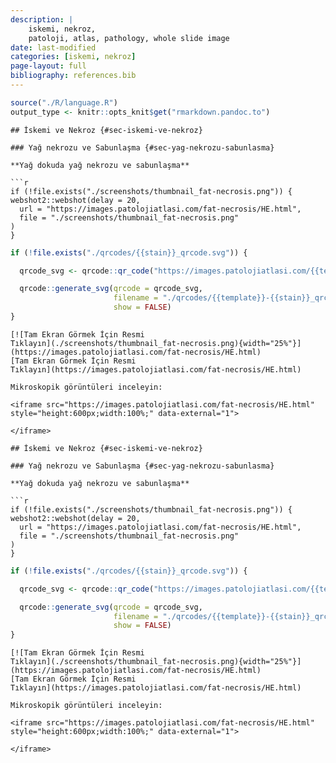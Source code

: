 ```yaml
---
description: |
    iskemi, nekroz,
    patoloji, atlas, pathology, whole slide image
date: last-modified
categories: [iskemi, nekroz]
page-layout: full
bibliography: references.bib
---
```


```r

source("./R/language.R")
output_type <- knitr::opts_knit$get("rmarkdown.pandoc.to")

```



```asis
## İskemi ve Nekroz {#sec-iskemi-ve-nekroz}
```

```asis
### Yağ nekrozu ve Sabunlaşma {#sec-yag-nekrozu-sabunlasma}
```

```asis
**Yağ dokuda yağ nekrozu ve sabunlaşma**

```r
if (!file.exists("./screenshots/thumbnail_fat-necrosis.png")) {
webshot2::webshot(delay = 20,
  url = "https://images.patolojiatlasi.com/fat-necrosis/HE.html",
  file = "./screenshots/thumbnail_fat-necrosis.png"
)
}
```



```r
if (!file.exists("./qrcodes/{{stain}}_qrcode.svg")) {

  qrcode_svg <- qrcode::qr_code("https://images.patolojiatlasi.com/{{template}}/{{stain}}.html")

  qrcode::generate_svg(qrcode = qrcode_svg,
                       filename = "./qrcodes/{{template}}-{{stain}}_qrcode.svg",
                       show = FALSE)
}
```


```asis
[![Tam Ekran Görmek İçin Resmi
Tıklayın](./screenshots/thumbnail_fat-necrosis.png){width="25%"}](https://images.patolojiatlasi.com/fat-necrosis/HE.html)
[Tam Ekran Görmek İçin Resmi
Tıklayın](https://images.patolojiatlasi.com/fat-necrosis/HE.html)
```


```asis

Mikroskopik görüntüleri inceleyin:

<iframe src="https://images.patolojiatlasi.com/fat-necrosis/HE.html" style="height:600px;width:100%;" data-external="1">

</iframe>
```


```asis
## İskemi ve Nekroz {#sec-iskemi-ve-nekroz}
```

```asis
### Yağ nekrozu ve Sabunlaşma {#sec-yag-nekrozu-sabunlasma}
```

```asis
**Yağ dokuda yağ nekrozu ve sabunlaşma**

```r
if (!file.exists("./screenshots/thumbnail_fat-necrosis.png")) {
webshot2::webshot(delay = 20,
  url = "https://images.patolojiatlasi.com/fat-necrosis/HE.html",
  file = "./screenshots/thumbnail_fat-necrosis.png"
)
}
```



```r
if (!file.exists("./qrcodes/{{stain}}_qrcode.svg")) {

  qrcode_svg <- qrcode::qr_code("https://images.patolojiatlasi.com/{{template}}/{{stain}}.html")

  qrcode::generate_svg(qrcode = qrcode_svg,
                       filename = "./qrcodes/{{template}}-{{stain}}_qrcode.svg",
                       show = FALSE)
}
```



```asis
[![Tam Ekran Görmek İçin Resmi
Tıklayın](./screenshots/thumbnail_fat-necrosis.png){width="25%"}](https://images.patolojiatlasi.com/fat-necrosis/HE.html)
[Tam Ekran Görmek İçin Resmi
Tıklayın](https://images.patolojiatlasi.com/fat-necrosis/HE.html)
```


```asis

Mikroskopik görüntüleri inceleyin:

<iframe src="https://images.patolojiatlasi.com/fat-necrosis/HE.html" style="height:600px;width:100%;" data-external="1">

</iframe>
```

